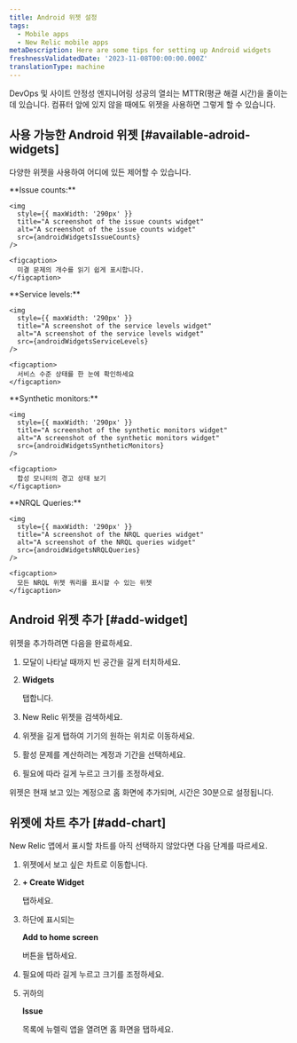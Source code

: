 ```yaml
---
title: Android 위젯 설정
tags:
  - Mobile apps
  - New Relic mobile apps
metaDescription: Here are some tips for setting up Android widgets
freshnessValidatedDate: '2023-11-08T00:00:00.000Z'
translationType: machine
---
```






DevOps 및 사이트 안정성 엔지니어링 성공의 열쇠는 MTTR(평균 해결 시간)을 줄이는 데 있습니다. 컴퓨터 앞에 있지 않을 때에도 위젯을 사용하면 그렇게 할 수 있습니다.

## 사용 가능한 Android 위젯 [#available-adroid-widgets]

다양한 위젯을 사용하여 어디에 있든 제어할 수 있습니다.

<SideBySide>
  <Side>
    <DNT>
      **Issue counts:**
    </DNT>

    <img
      style={{ maxWidth: '290px' }}
      title="A screenshot of the issue counts widget"
      alt="A screenshot of the issue counts widget"
      src={androidWidgetsIssueCounts}
    />

    <figcaption>
      미결 문제의 개수를 읽기 쉽게 표시합니다.
    </figcaption>
  </Side>

  <Side>
    <DNT>
      **Service levels:**
    </DNT>

    <img
      style={{ maxWidth: '290px' }}
      title="A screenshot of the service levels widget"
      alt="A screenshot of the service levels widget"
      src={androidWidgetsServiceLevels}
    />

    <figcaption>
      서비스 수준 상태를 한 눈에 확인하세요
    </figcaption>
  </Side>

  <Side>
    <DNT>
      **Synthetic monitors:**
    </DNT>

    <img
      style={{ maxWidth: '290px' }}
      title="A screenshot of the synthetic monitors widget"
      alt="A screenshot of the synthetic monitors widget"
      src={androidWidgetsSyntheticMonitors}
    />

    <figcaption>
      합성 모니터의 경고 상태 보기
    </figcaption>
  </Side>

  <Side>
    <DNT>
      **NRQL Queries:**
    </DNT>

    <img
      style={{ maxWidth: '290px' }}
      title="A screenshot of the NRQL queries widget"
      alt="A screenshot of the NRQL queries widget"
      src={androidWidgetsNRQLQueries}
    />

    <figcaption>
      모든 NRQL 위젯 쿼리를 표시할 수 있는 위젯
    </figcaption>
  </Side>
</SideBySide>

## Android 위젯 추가 [#add-widget]

위젯을 추가하려면 다음을 완료하세요.

1. 모달이 나타날 때까지 빈 공간을 길게 터치하세요.

2. <DNT>**Widgets**</DNT>

   탭합니다.

3. New Relic 위젯을 검색하세요.

4. 위젯을 길게 탭하여 기기의 원하는 위치로 이동하세요.

5. 활성 문제를 계산하려는 계정과 기간을 선택하세요.

6. 필요에 따라 길게 누르고 크기를 조정하세요.

위젯은 현재 보고 있는 계정으로 홈 화면에 추가되며, 시간은 30분으로 설정됩니다.

## 위젯에 차트 추가 [#add-chart]

New Relic 앱에서 표시할 차트를 아직 선택하지 않았다면 다음 단계를 따르세요.

1. 위젯에서 보고 싶은 차트로 이동합니다.

2. <DNT>**+ Create Widget**</DNT>

   탭하세요.

3. 하단에 표시되는

   <DNT>**Add to home screen**</DNT>

   버튼을 탭하세요.

4. 필요에 따라 길게 누르고 크기를 조정하세요.

5. 귀하의

   <DNT>**Issue**</DNT>

   목록에 뉴렐릭 앱을 열려면 홈 화면을 탭하세요.